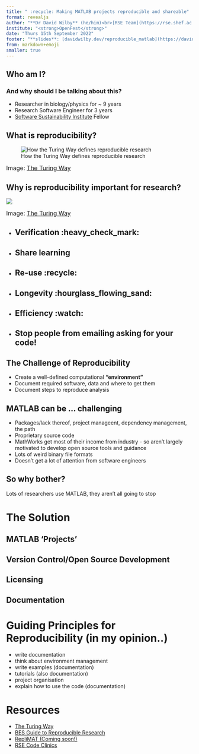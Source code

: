 ```yaml
---
title: " :recycle: Making MATLAB projects reproducible and shareable"
format: revealjs
author: "**Dr David Wilby** (he/him)<br>[RSE Team](https://rse.shef.ac.uk/), The University of Sheffield<br>[rse.shef.ac.uk](https://rse.shef.ac.uk) | [davidwilby.dev](https://davidwilby.dev)"
institute: "<strong>OpenFest</strong>"
date: "Thurs 15th September 2022"
footer: "**slides**: [davidwilby.dev/reproducible_matlab](https://davidwilby.dev/reproducible_matlab) - **improve this talk!** [github.com/davidwilby/reproducible_matlab](https://github.com/davidwilby/reproducible_matlab)"
from: markdown+emoji
smaller: true
---
```


## Who am I?
### And why should I be talking about this?
* Researcher in biology/physics for ~ 9 years
* Research Software Engineer for 3 years
* [Software Sustainability Institute](https://software.ac.uk/) Fellow

## What is reproducibility?

![How the Turing Way defines reproducible
research](assets/images/turing-way-definitions.jpg){fig-align="center"}

<font size="3">Image: [The Turing
Way](https://the-turing-way.netlify.app/reproducible-research/overview/overview-definitions.html)</font>


## Why is reproducibility important for research?

![](assets/images/turing-reasons-reproducibility.png){fig-align="center"}

<font size="3">Image: [The Turing
Way](https://the-turing-way.netlify.app/reproducible-research/overview/overview-benefit.html)</font>

::: incremental
- ## Verification :heavy_check_mark:
- ## Share learning
- ## Re-use :recycle:
- ## Longevity :hourglass_flowing_sand:
- ## Efficiency :watch:
- ## Stop people from emailing asking for your code!
:::

## The Challenge of Reproducibility

* Create a well-defined computational **"environment"**
* Document required software, data and where to get them
* Document steps to reproduce analysis

## MATLAB can be ... challenging

* Packages/lack thereof, project manageent, dependency management, the path
* Proprietary source code
* MathWorks get most of their income from industry - so aren't largely motivated to develop open source tools and guidance
* Lots of weird binary file formats
* Doesn't get a lot of attention from software engineers

## So why bother?

Lots of researchers use MATLAB, they aren't all going to stop

# The Solution

## MATLAB 'Projects'

## Version Control/Open Source Development

## Licensing

## Documentation

# Guiding Principles for Reproducibility (in my opinion..)

* write documentation
* think about environment management
* write examples (documentation)
* tutorials (also documentation)
* project organisation
* explain how to use the code (documentation)

# Resources
* [The Turing Way](https://the-turing-way.netlify.app)
* [BES Guide to Reproducible Research](https://www.britishecologicalsociety.org/wp-content/uploads/2019/06/BES-Guide-Reproducible-Code-2019.pdf)
* [RepliMAT (Coming soon!)](https://davidwilby.dev/repliMAT)
* [RSE Code Clinics](https://rse.shef.ac.uk/support/code-clinic/)